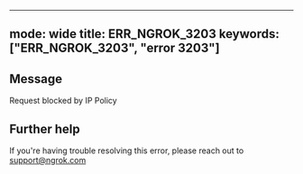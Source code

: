 
---
mode: wide
title: ERR_NGROK_3203
keywords: ["ERR_NGROK_3203", "error 3203"]
---

## Message
Request blocked by IP Policy




## Further help
If you're having trouble resolving this error, please reach out to [support@ngrok.com](mailto:support@ngrok.com?subject=Help%20with%20ERR_NGROK_3203)

